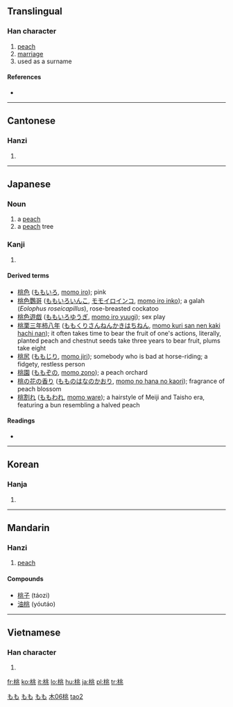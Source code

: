 ==Translingual==

===Han character===
{{Han char|rn=75|rad=木|as=06|sn=10|four=4291<sub>3</sub>|canj=木中一人 (DLMO)}}

# [[peach]]
# [[marriage]]
# used as a surname

====References====
* {{Han ref|kx=0525.040|dkj=14757|dj=0913.080|hdz=21202.070|uh=6843|ud=26691|bh=AEE7|bd=44775}}

----

==Cantonese==

===Hanzi===
{{yue-hanzi|jyut=|y=tou4}}

# {{defn|Cantonese|sort=木06}}

----

==Japanese==

===Noun===
{{ja-noun|k|hira=もも|rom=momo}}

# a [[peach]]
# a [[peach]] tree

===Kanji===
{{ja-kanji|grade=c|rs=木06}}

# {{defn|Japanese|sort=木06}}

====Derived terms====
* [[桃色]] ([[ももいろ]], [[momo iro]]); pink
* [[桃色鸚哥]] ([[ももいろいんこ]], [[モモイロインコ]], [[momo iro inko]]); a galah (''Eolophus roseicapillus''), rose-breasted cockatoo
* [[桃色遊戯]] ([[ももいろゆうぎ]], [[momo iro yuugi]]); sex play
* [[桃栗三年柿八年]] ([[ももくりさんねんかきはちねん]], [[momo kuri san nen kaki hachi nan]]); it often takes time to bear the fruit of one's actions, literally, planted peach and chestnut seeds take three years to bear fruit, plums take eight
* [[桃尻]] ([[ももじり]], [[momo jiri]]); somebody who is bad at horse-riding; a fidgety, restless person
* [[桃園]] ([[ももぞの]], [[momo zono]]); a peach orchard
* [[桃の花の香り]] ([[もものはなのかおり]], [[momo no hana no kaori]]); fragrance of peach blossom
* [[桃割れ]] ([[ももわれ]], [[momo ware]]); a hairstyle of Meiji and Taisho era, featuring a bun resembling a halved peach

====Readings====
* {{ja-readings|on=[[とう]] (tō)|kun=[[もも]] (momo)}}

[[Category:1000 Japanese basic words|もも]]
[[Category:ja:Fruits|もも]]
[[Category:ja:Trees|もも]]

----

==Korean==

===Hanja===
{{ko-hanja|hangeul=도|eumhun=|rv=do|mr=to|y=to}}

# {{defn|Korean|sort=木06}}

----

==Mandarin==
{{zh-hanzi|[[桃]]}}

===Hanzi===
{{cmn-hanzi|pin=[[táo]] ([[tao2]])|wg=t'ao<sup>2</sup>}}

# [[peach]]

====Compounds====
* [[桃子]] (táozi)
* [[油桃]] (yóutáo)

[[Category:zh-tw:Fruits|木06桃]]
[[Category:zh-cn:Fruits|tao2]]

----

==Vietnamese==

===Han character===
{{vi-hantu|[[đào]]|rs=木06}}

# {{defn|Vietnamese|sort=木06}}

[[fr:桃]]
[[ko:桃]]
[[it:桃]]
[[lo:桃]]
[[hu:桃]]
[[ja:桃]]
[[pl:桃]]
[[tr:桃]]